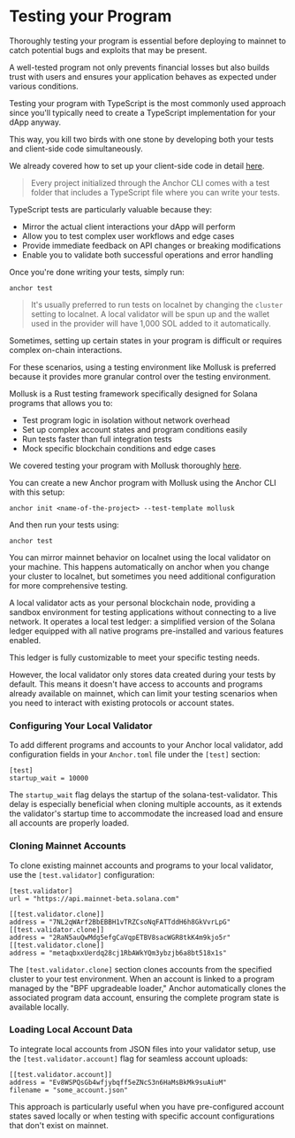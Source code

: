 
# Testing your Program  

Thoroughly testing your program is essential before deploying to mainnet to catch potential bugs and exploits that may be present. 

A well-tested program not only prevents financial losses but also builds trust with users and ensures your application behaves as expected under various conditions.

<ArticleSection name="Typescript Tests" id="typescript-tests" level="h2" />

Testing your program with TypeScript is the most commonly used approach since you'll typically need to create a TypeScript implementation for your dApp anyway. 

This way, you kill two birds with one stone by developing both your tests and client-side code simultaneously.

We already covered how to set up your client-side code in detail [here](/en/courses/anchor-for-dummies/client-side-development). 

> Every project initialized through the Anchor CLI comes with a test folder that includes a TypeScript file where you can write your tests.

TypeScript tests are particularly valuable because they:
- Mirror the actual client interactions your dApp will perform
- Allow you to test complex user workflows and edge cases
- Provide immediate feedback on API changes or breaking modifications
- Enable you to validate both successful operations and error handling

Once you're done writing your tests, simply run:

```
anchor test
```

> It's usually preferred to run tests on localnet by changing the `cluster` setting to localnet. A local validator will be spun up and the wallet used in the provider will have 1,000 SOL added to it automatically.

<ArticleSection name="Mollusk Tests" id="mollusk-tests" level="h2" />

Sometimes, setting up certain states in your program is difficult or requires complex on-chain interactions. 

For these scenarios, using a testing environment like Mollusk is preferred because it provides more granular control over the testing environment.

Mollusk is a Rust testing framework specifically designed for Solana programs that allows you to:
- Test program logic in isolation without network overhead
- Set up complex account states and program conditions easily
- Run tests faster than full integration tests
- Mock specific blockchain conditions and edge cases

We covered testing your program with Mollusk thoroughly [here](/en/courses/testing-with-mollusk).

You can create a new Anchor program with Mollusk using the Anchor CLI with this setup:

```
anchor init <name-of-the-project> --test-template mollusk
```

And then run your tests using:

```
anchor test
```

<ArticleSection name="Running a Local Validator" id="running-a-local-validator" level="h2" />

You can mirror mainnet behavior on localnet using the local validator on your machine. This happens automatically on anchor when you change your cluster to localnet, but sometimes you need additional configuration for more comprehensive testing.

A local validator acts as your personal blockchain node, providing a sandbox environment for testing applications without connecting to a live network. It operates a local test ledger: a simplified version of the Solana ledger equipped with all native programs pre-installed and various features enabled. 

This ledger is fully customizable to meet your specific testing needs.

However, the local validator only stores data created during your tests by default. This means it doesn't have access to accounts and programs already available on mainnet, which can limit your testing scenarios when you need to interact with existing protocols or account states.

### Configuring Your Local Validator

To add different programs and accounts to your Anchor local validator, add configuration fields in your `Anchor.toml` file under the `[test]` section:

```
[test]
startup_wait = 10000
```

The `startup_wait` flag delays the startup of the solana-test-validator. This delay is especially beneficial when cloning multiple accounts, as it extends the validator's startup time to accommodate the increased load and ensure all accounts are properly loaded.

### Cloning Mainnet Accounts

To clone existing mainnet accounts and programs to your local validator, use the `[test.validator]` configuration:

```
[test.validator]
url = "https://api.mainnet-beta.solana.com"

[[test.validator.clone]]
address = "7NL2qWArf2BbEBBH1vTRZCsoNqFATTddH6h8GkVvrLpG"
[[test.validator.clone]]
address = "2RaN5auQwMdg5efgCaVqpETBV8sacWGR8tkK4m9kjo5r"
[[test.validator.clone]]
address = "metaqbxxUerdq28cj1RbAWkYQm3ybzjb6a8bt518x1s"
```

The `[test.validator.clone]` section clones accounts from the specified cluster to your test environment. When an account is linked to a program managed by the "BPF upgradeable loader," Anchor automatically clones the associated program data account, ensuring the complete program state is available locally.

### Loading Local Account Data

To integrate local accounts from JSON files into your validator setup, use the `[test.validator.account]` flag for seamless account uploads:

```
[[test.validator.account]]
address = "Ev8WSPQsGb4wfjybqff5eZNcS3n6HaMsBkMk9suAiuM"
filename = "some_account.json"
```

This approach is particularly useful when you have pre-configured account states saved locally or when testing with specific account configurations that don't exist on mainnet.


